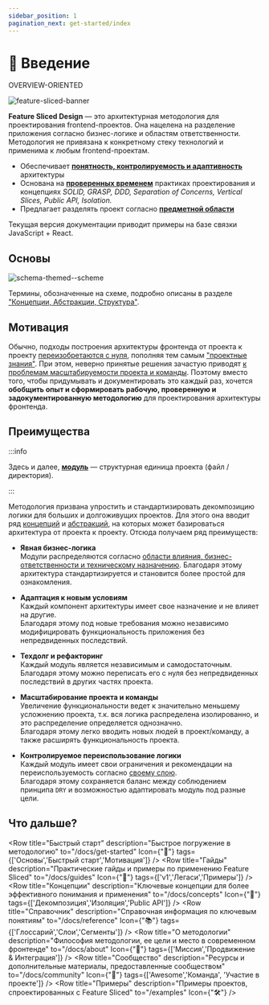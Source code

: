 ```yaml
---
sidebar_position: 1
pagination_next: get-started/index
---
```


# 🔎 Введение

<span class="badge badge--secondary margin-bottom--md">OVERVIEW-ORIENTED</span>

![feature-sliced-banner](/img/banner.jpg)

**Feature Sliced Design** — это архитектурная методология для проектирования frontend-проектов. Она нацелена на разделение приложения согласно бизнес-логике и областям ответственности. Методология не привязана к конкретному стеку технологий и применима к любым frontend-проектам.

- Обеспечивает [**понятность, контролируемость и адаптивность**][refs-arch-req] архитектуры
- Основана на [**проверенных временем**][refs-motivation-why] практиках проектирования и концепциях
  _SOLID, GRASP, DDD, Separation of Concerns, Vertical Slices, Public API, Isolation._
- Предлагает разделять проект согласно [**предметной области**][ext-ubiq-lang]

Текущая версия документации приводит примеры на базе связки JavaScript + React.

## Основы

![schema-themed--scheme](/img/visual_schema.jpg)

Термины, обозначенные на схеме, подробно описаны в разделе ["Концепции, Абстракции, Структура"][refs-basics].

## Мотивация

Обычно, подходы построения архитектуры фронтенда от проекта к проекту [переизобретаются с нуля][refs-motivation], пополняя тем самым ["проектные знания"][refs-knowledge]. При этом, неверно принятые решения зачастую приводят [к проблемам масштабируемости проекта и команды][refs-arch-problems]. Поэтому вместо того, чтобы придумывать и документировать это каждый раз, хочется **обобщить опыт и сформировать рабочую, проверенную и задокументированную методологию** для проектирования архитектуры фронтенда.

## Преимущества

:::info

Здесь и далее, [**модуль**][refs-module] — структурная единица проекта (файл / директория).

:::

Методология призвана упростить и стандартизировать декомпозицию логики для больших и долгоживущих проектов. Для этого она вводит ряд [концепций][refs-concepts] и [абстракций][refs-splitting], на которых может базироваться архитектура от проекта к проекту. Отсюда получаем ряд преимуществ:

* **Явная бизнес-логика**  
  Модули распределяются согласно [области влияния, бизнес-ответственности и техническому назначению][refs-splitting].
  Благодаря этому архитектура стандартизируется и становится более простой для ознакомления.

* **Адаптация к новым условиям**  
  Каждый компонент архитектуры имеет свое назначение и не влияет на другие.  
  Благодаря этому под новые требования можно независимо модифицировать функциональность приложения без непредвиденных последствий.

* **Техдолг и рефакторинг**  
  Каждый модуль является независимым и самодостаточным.  
  Благодаря этому можно переписать его с нуля без непредвиденных последствий в других частях проекта.

* **Масштабирование проекта и команды**  
  Увеличение функциональности ведет к значительно меньшему усложнению проекта, т.к. вся логика распределена изолированно, и это распределение определяется однозначно.  
  Благодаря этому легко вводить новых людей в проект/команду, а также расширять функциональность проекта.

* **Контролируемое переиспользование логики**  
  Каждый модуль имеет свои ограничения и рекомендации на переиспользуемость согласно [своему слою][refs-splitting--layers].  
  Благодаря этому сохраняется баланс между соблюдением принципа `DRY` и возможностью адаптировать модуль под разные цели.

## Что дальше?


<Row
    title="Быстрый старт"
    description="Быстрое погружение в методологию"
    to="/docs/get-started"
    Icon={"🚀"}
    tags={['Основы','Быстрый старт','Мотивация']}
/>
<Row
    title="Гайды"
    description="Практические гайды и примеры по применению Feature Sliced"
    to="/docs/guides"
    Icon={"🎯"}
    tags={['v1','Легаси','Примеры']}
/>
<Row
    title="Концепции"
    description="Ключевые концепции для более эффективного понимания и применения"
    to="/docs/concepts"
    Icon={"🧩"}
    tags={['Декомпозиция','Изоляция','Public API']}
/>
<Row
    title="Справочник"
    description="Справочная информация по ключевым понятиям"
    to="/docs/reference"
    Icon={"📚"}
    tags={['Глоссарий','Слои','Сегменты']}
/>
<Row
    title="О методологии"
    description="Философия методологии, ее цели и место в современном фронтенде"
    to="/docs/about"
    Icon={"🍰"}
    tags={['Миссия','Продвижение & Интеграция']}
/>
<Row
    title="Сообщество"
    description="Ресурсы и дополнительные материалы, предоставленные сообществом"
    to="/docs/community"
    Icon={"💫"}
    tags={['Awesome','Команда', 'Участие в проекте']}
/>
<Row
    title="Примеры"
    description="Примеры проектов, спроектированных с Feature Sliced"
    to="/examples"
    Icon={"🛠"}
/>

[refs-getstarted]: /docs/get-started
[refs-basics]: /docs/get-started/basics
[refs-motivation]: /docs/get-started/motivation
[refs-motivation-why]: /docs/get-started/motivation#-почему-не-хватает-существующих-решений

[refs-concepts]: /docs/concepts
[refs-splitting]: /docs/concepts/app-splitting
[refs-splitting--layers]: /docs/concepts/app-splitting#group-layers
[refs-arch-req]: /docs/concepts/architecture#требования
[refs-arch-problems]: /docs/concepts/architecture#проблемы

[refs-guides]: /docs/guides
[refs-low-coupling]: /docs/concepts/low-coupling
[refs-migration-v1]: /docs/guides/migration/from-v1
[refs-examples]: /docs/guides/examples

[refs-reference]: /docs/reference
[refs-module]: /docs/reference/glossary#модуль
[refs-knowledge]: /docs/reference/knowledge-types

[refs-about]: /docs/about


[ext-ubiq-lang]: https://thedomaindrivendesign.io/developing-the-ubiquitous-language


